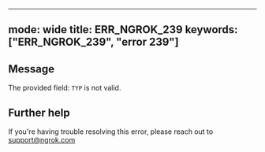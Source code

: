 
---
mode: wide
title: ERR_NGROK_239
keywords: ["ERR_NGROK_239", "error 239"]
---

## Message
The provided field: `TYP` is not valid.




## Further help
If you're having trouble resolving this error, please reach out to [support@ngrok.com](mailto:support@ngrok.com?subject=Help%20with%20ERR_NGROK_239)

